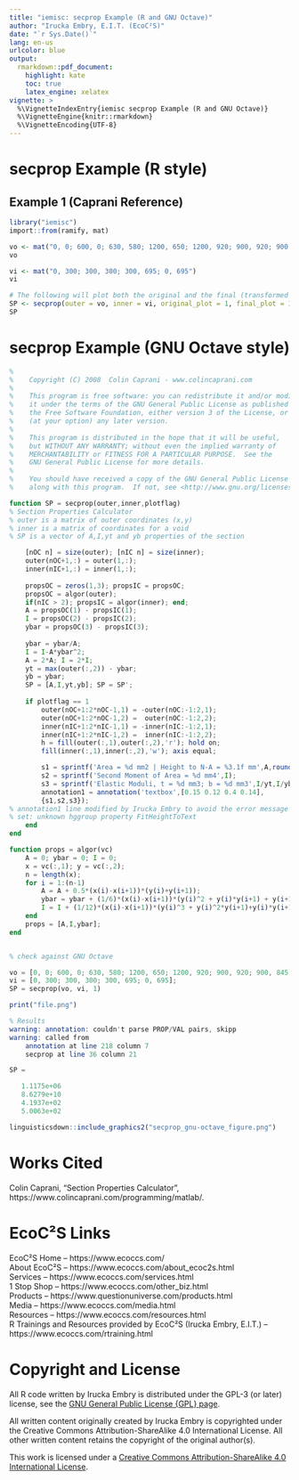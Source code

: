 ```yaml
---
title: "iemisc: secprop Example (R and GNU Octave)"
author: "Irucka Embry, E.I.T. (EcoC²S)"
date: "`r Sys.Date()`"
lang: en-us
urlcolor: blue
output:
  rmarkdown::pdf_document:
    highlight: kate
    toc: true
    latex_engine: xelatex
vignette: >
  %\VignetteIndexEntry{iemisc secprop Example (R and GNU Octave)}
  %\VignetteEngine{knitr::rmarkdown}
  %\VignetteEncoding{UTF-8}
---
```


\bigskip

# secprop Example (R style)

## Example 1 (Caprani Reference)

```r

library("iemisc")
import::from(ramify, mat)

vo <- mat("0, 0; 600, 0; 630, 580; 1200, 650; 1200, 920; 900, 920; 900, 845; 0, 845")
vo

vi <- mat("0, 300; 300, 300; 300, 695; 0, 695")
vi

# The following will plot both the original and the final (transformed plot)
SP <- secprop(outer = vo, inner = vi, original_plot = 1, final_plot = 1)
SP
```

\bigskip
\bigskip
\bigskip
\bigskip

# secprop Example (GNU Octave style)

```octave
%
%    Copyright (C) 2008  Colin Caprani - www.colincaprani.com
%
%    This program is free software: you can redistribute it and/or modify
%    it under the terms of the GNU General Public License as published by
%    the Free Software Foundation, either version 3 of the License, or
%    (at your option) any later version.
%
%    This program is distributed in the hope that it will be useful,
%    but WITHOUT ANY WARRANTY; without even the implied warranty of
%    MERCHANTABILITY or FITNESS FOR A PARTICULAR PURPOSE.  See the
%    GNU General Public License for more details.
%
%    You should have received a copy of the GNU General Public License
%    along with this program.  If not, see <http://www.gnu.org/licenses/>.

function SP = secprop(outer,inner,plotflag)
% Section Properties Calculator
% outer is a matrix of outer coordinates (x,y)
% inner is a matrix of coordinates for a void
% SP is a vector of A,I,yt and yb properties of the section

    [nOC n] = size(outer); [nIC n] = size(inner);
    outer(nOC+1,:) = outer(1,:);
    inner(nIC+1,:) = inner(1,:);
   
    propsOC = zeros(1,3); propsIC = propsOC;
    propsOC = algor(outer);
    if(nIC > 2); propsIC = algor(inner); end;
    A = propsOC(1) - propsIC(1);
    I = propsOC(2) - propsIC(2);
    ybar = propsOC(3) - propsIC(3);
    
    ybar = ybar/A;
    I = I-A*ybar^2;   
    A = 2*A; I = 2*I;
    yt = max(outer(:,2)) - ybar;
    yb = ybar;
    SP = [A,I,yt,yb]; SP = SP';
    
    if plotflag == 1
        outer(nOC+1:2*nOC-1,1) = -outer(nOC:-1:2,1);
        outer(nOC+1:2*nOC-1,2) =  outer(nOC:-1:2,2);
        inner(nIC+1:2*nIC-1,1) = -inner(nIC:-1:2,1);
        inner(nIC+1:2*nIC-1,2) =  inner(nIC:-1:2,2);
        h = fill(outer(:,1),outer(:,2),'r'); hold on;
        fill(inner(:,1),inner(:,2),'w'); axis equal;

        s1 = sprintf('Area = %d mm2 | Height to N-A = %3.1f mm',A,round(ybar*10)/10);
        s2 = sprintf('Second Moment of Area = %d mm4',I);
        s3 = sprintf('Elastic Moduli, t = %d mm3; b = %d mm3',I/yt,I/yb);
        annotation1 = annotation('textbox',[0.15 0.12 0.4 0.14],
        {s1,s2,s3});
% annotation1 line modified by Irucka Embry to avoid the error message associated with
% set: unknown hggroup property FitHeightToText
    end
end

function props = algor(vc)
    A = 0; ybar = 0; I = 0;
    x = vc(:,1); y = vc(:,2);
    n = length(x);
    for i = 1:(n-1)
        A = A + 0.5*(x(i)-x(i+1))*(y(i)+y(i+1));
        ybar = ybar + (1/6)*(x(i)-x(i+1))*(y(i)^2 + y(i)*y(i+1) + y(i+1)^2);
        I = I + (1/12)*(x(i)-x(i+1))*(y(i)^3 + y(i)^2*y(i+1)+y(i)*y(i+1)^2 + y(i+1)^3);
    end
    props = [A,I,ybar];
end


% check against GNU Octave

vo = [0, 0; 600, 0; 630, 580; 1200, 650; 1200, 920; 900, 920; 900, 845; 0, 845];
vi = [0, 300; 300, 300; 300, 695; 0, 695];
SP = secprop(vo, vi, 1)

print("file.png")

% Results
warning: annotation: couldn't parse PROP/VAL pairs, skipp
warning: called from
    annotation at line 218 column 7
    secprop at line 36 column 21

SP =

   1.1175e+06
   8.6279e+10
   4.1937e+02
   5.0063e+02
```

\bigskip
\bigskip

```r
linguisticsdown::include_graphics2("secprop_gnu-octave_figure.png")
```

\bigskip
\bigskip
\bigskip
\bigskip

# Works Cited

Colin Caprani, "Section Properties Calculator", https://www.colincaprani.com/programming/matlab/.  

\bigskip
\bigskip

# EcoC²S Links

EcoC²S Home -- https://www.ecoccs.com/  
About EcoC²S -- https://www.ecoccs.com/about_ecoc2s.html  
Services -- https://www.ecoccs.com/services.html  
1 Stop Shop -- https://www.ecoccs.com/other_biz.html  
Products -- https://www.questionuniverse.com/products.html  
Media -- https://www.ecoccs.com/media.html  
Resources -- https://www.ecoccs.com/resources.html  
R Trainings and Resources provided by EcoC²S (Irucka Embry, E.I.T.) -- https://www.ecoccs.com/rtraining.html  

\bigskip
\bigskip

# Copyright and License

All R code written by Irucka Embry is distributed under the GPL-3 (or later) license, see the [GNU General Public License {GPL} page](https://www.gnu.org/licenses/gpl-3.0.html).  

All written content originally created by Irucka Embry is copyrighted under the Creative Commons Attribution-ShareAlike 4.0 International License. All other written content retains the copyright of the original author(s).  

This work is licensed under a [Creative Commons Attribution-ShareAlike 4.0 International License](https://creativecommons.org/licenses/by-sa/4.0/).  
